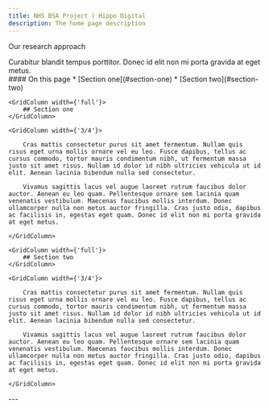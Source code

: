 ```yaml
---
title: NHS BSA Project | Hippo Digital
description: The home page description
---
```


<Heading caption='Understanding the problem' tag='h1'>Our research approach</Heading>

<GridRow>
    <GridColumn width={'2/3'}>
        <LeadParagraph>
            Curabitur blandit tempus porttitor. Donec id elit non mi porta gravida at eget metus.
        </LeadParagraph>
    </GridColumn>
    <GridColumn width={'1/3'}>
        <nav className="in-page-nav">
            #### On this page
            * [Section one](#section-one)
            * [Section two](#section-two)
        </nav>
    </GridColumn>
</GridRow>

<GridRow>

    <GridColumn width={'full'}>
        ## Section one
    </GridColumn>

    <GridColumn width={'3/4'}>

        Cras mattis consectetur purus sit amet fermentum. Nullam quis risus eget urna mollis ornare vel eu leo. Fusce dapibus, tellus ac cursus commodo, tortor mauris condimentum nibh, ut fermentum massa justo sit amet risus. Nullam id dolor id nibh ultricies vehicula ut id elit. Aenean lacinia bibendum nulla sed consectetur.

        Vivamus sagittis lacus vel augue laoreet rutrum faucibus dolor auctor. Aenean eu leo quam. Pellentesque ornare sem lacinia quam venenatis vestibulum. Maecenas faucibus mollis interdum. Donec ullamcorper nulla non metus auctor fringilla. Cras justo odio, dapibus ac facilisis in, egestas eget quam. Donec id elit non mi porta gravida at eget metus.

    </GridColumn>

</GridRow>

<GridRow>

    <GridColumn width={'full'}>
        ## Section two
    </GridColumn>

    <GridColumn width={'3/4'}>

        Cras mattis consectetur purus sit amet fermentum. Nullam quis risus eget urna mollis ornare vel eu leo. Fusce dapibus, tellus ac cursus commodo, tortor mauris condimentum nibh, ut fermentum massa justo sit amet risus. Nullam id dolor id nibh ultricies vehicula ut id elit. Aenean lacinia bibendum nulla sed consectetur.

        Vivamus sagittis lacus vel augue laoreet rutrum faucibus dolor auctor. Aenean eu leo quam. Pellentesque ornare sem lacinia quam venenatis vestibulum. Maecenas faucibus mollis interdum. Donec ullamcorper nulla non metus auctor fringilla. Cras justo odio, dapibus ac facilisis in, egestas eget quam. Donec id elit non mi porta gravida at eget metus.

    </GridColumn>

</GridRow>

<GridRow>
    <GridColumn width={'full'}>
        ---
    </GridColumn>
</GridRow>
<GridRow>
    <GridColumn width={'1/2'}>
        <LinkBlock style="prev" url="/understanding/problem" title="Understanding the problem" text="The problem" />
    </GridColumn>
    <GridColumn width={'1/2'}>
        <LinkBlock style="next" url="/understanding/users" title="Understanding the problem" text="Our users and their needs" />
    </GridColumn>
</GridRow>